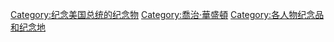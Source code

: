 [[Category:纪念美国总统的纪念物|Category:纪念美国总统的纪念物]]
[[Category:喬治·華盛頓|Category:喬治·華盛頓]]
[[Category:各人物纪念品和纪念地|Category:各人物纪念品和纪念地]]